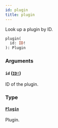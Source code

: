 ```yaml
---
id: plugin
title: plugin
---
```


Look up a plugin by ID.

```graphql
plugin(
  id: ID!
): Plugin

```

### Arguments

#### `id` ([`ID!`](/developer/api-reference/scalars/id.mdx))

ID of the plugin.

### Type

#### [`Plugin`](/developer/api-reference/objects/plugin.mdx)

Plugin.
